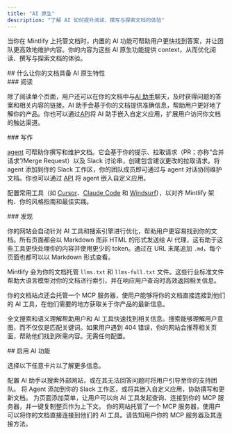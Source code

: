 ```yaml
---
title: "AI 原生"
description: "了解 AI 如何提升阅读、撰写与探索文档的体验"
---
```


当你在 Mintlify 上托管文档时，内置的 AI 功能可帮助用户更快找到答案，并让团队更高效地维护内容。你的内容为这些 AI 原生功能提供 context，从而优化阅读、撰写与探索文档的体验。

<div id="what-makes-your-documentation-ai-native">
  ## 什么让你的文档具备 AI 原生特性
</div>

<div id="reading">
  ### 阅读
</div>

除了阅读单个页面，用户还可以在你的文档中与[AI 助手](/zh/ai/assistant)聊天，及时获得问题的答案和相关内容的链接。AI 助手会基于你的文档提供准确信息，帮助用户更好地了解你的产品。你也可以通过[API](zh/api-reference/assistant/create-assistant-message)将 AI 助手嵌入自定义应用，扩展用户访问你文档的触达渠道。

<div id="writing">
  ### 写作
</div>

[agent](/zh/ai/agent) 可帮助你撰写和维护文档。它会基于你的提示、拉取请求（PR；亦称“合并请求”/Merge Request）以及 Slack 讨论串，创建包含建议更改的拉取请求。将 agent 添加到你的 Slack 工作区，你的团队成员即可通过与 agent 对话协同维护文档。你也可以通过 [API](/zh/api-reference/agent/create-agent-job) 将 agent 嵌入自定义应用。

配置常用工具（如 [Cursor](/zh/guides/cursor)、[Claude Code](/zh/guides/claude-code) 和 [Windsurf](/zh/guides/windsurf)），以对齐 Mintlify 架构、你的风格指南和最佳实践。

<div id="discovering">
  ### 发现
</div>

你的网站会自动针对 AI 工具和搜索引擎进行优化，帮助用户更容易找到你的文档。所有页面都会以 Markdown 而非 HTML 的形式发送给 AI 代理，这有助于这些工具更快处理你的内容并使用更少的 token。通过在 URL 末尾追加 `.md`，每个页面也都可以以 Markdown 形式查看。

Mintlify 会为你的文档托管 `llms.txt` 和 `llms-full.txt` 文件。这些行业标准文件帮助大语言模型对你的文档进行索引，并在响应用户查询时高效返回相关信息。

你的文档站点还会托管一个 MCP 服务器，使用户能够将你的文档直接连接到他们的 AI 工具，在他们需要的地方获取关于你产品的最新信息。

全文搜索和语义理解帮助用户和 AI 工具快速找到相关信息。搜索能够理解用户意图，而不仅仅是匹配关键词。如果用户遇到 404 错误，你的网站会推荐相关页面，帮助他们找到所需内容。无需任何配置。

<div id="enable-ai-features">
  ## 启用 AI 功能
</div>

选择以下任意卡片以了解更多信息。

<CardGroup cols={2}>
  <Card title="Assistant" icon="bot-message-square" href="/zh/ai/assistant">
    配置 AI 助手以搜索外部网站，或在其无法回答问题时将用户引导至你的支持团队。
  </Card>

  <Card title="Agent" icon="pen-line" href="/zh/ai/agent">
    将 Agent 添加到你的 Slack 工作区，或将其嵌入自定义应用，协助撰写和更新文档。
  </Card>

  <Card title="Contextual menu" icon="sparkles" href="/zh/ai/contextual-menu">
    为页面添加菜单，让用户可以向 AI 工具发起查询、连接到你的 MCP 服务器，并一键复制整页作为上下文。
  </Card>

  <Card title="MCP integration" icon="plug" href="/zh/ai/model-context-protocol">
    你的网站托管了一个 MCP 服务器，使用户可以将你的文档直接连接到他们的 AI 工具。请告知用户你的 MCP 服务器及其连接方法。
  </Card>
</CardGroup>